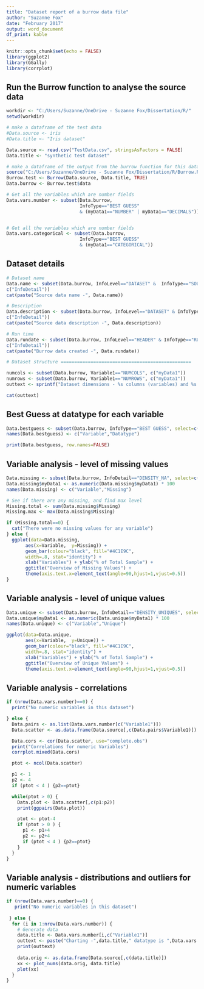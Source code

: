 ```yaml
---
title: "Dataset report of a burrow data file"
author: "Suzanne Fox"
date: "February 2017"
output: word_document
df_print: kable
---
```


```r

knitr::opts_chunk$set(echo = FALSE)
library(ggplot2)
library(GGally)
library(corrplot)

```

## Run the Burrow function to analyse the source data

```r

workdir <- "C:/Users/Suzanne/OneDrive - Suzanne Fox/Dissertation/R/"
setwd(workdir)

# make a dataframe of the test data
#Data.source <- iris
#Data.title <- "Iris dataset"

Data.source <- read.csv("TestData.csv", stringsAsFactors = FALSE)
Data.title <- "synthetic test dataset"

# make a dataframe of the output from the burrow function for this data
source("C:/Users/Suzanne/OneDrive - Suzanne Fox/Dissertation/R/Burrow.R")
Burrow.test <- Burrow(Data.source, Data.title, TRUE)
Data.burrow <- Burrow.test$data

# Get all the variables which are number fields
Data.vars.number <- subset(Data.burrow, 
                           InfoType=="BEST GUESS" 
                           & (myData1=="NUMBER" | myData1=="DECIMALS"))


# Get all the variables which are number fields
Data.vars.categorical <- subset(Data.burrow, 
                           InfoType=="BEST GUESS" 
                           & (myData1=="CATEGORICAL"))

```

## Dataset details

```r
# Dataset name
Data.name <- subset(Data.burrow, InfoLevel=="DATASET" &  InfoType=="SOURCEDATA",
c("InfoDetail"))
cat(paste("Source data name -", Data.name))

# Description
Data.description <- subset(Data.burrow, InfoLevel=="DATASET" & InfoType=="SOURCE",
c("InfoDetail"))
cat(paste("Source data description -", Data.description))

# Run time
Data.rundate <- subset(Data.burrow, InfoLevel=="HEADER" & InfoType=="RUN DATE",
c("InfoDetail"))
cat(paste("Burrow data created -", Data.rundate))

# Dataset structure ================================================

numcols <- subset(Data.burrow, Variable1=="NUMCOLS", c("myData1"))
numrows <- subset(Data.burrow, Variable1=="NUMROWS", c("myData1"))
outtext <- sprintf("Dataset dimensions - %s columns (variables) and %s rows (cases)",numcols, numrows)

cat(outtext)
```

## Best Guess at datatype for each variable


```r
Data.bestguess <- subset(Data.burrow, InfoType=="BEST GUESS", select=c("Variable1","myData1"))
names(Data.bestguess) <- c("Variable","Datatype")

print(Data.bestguess, row.names=FALSE)

```

## Variable analysis - level of missing values


```r
Data.missing <- subset(Data.burrow, InfoDetail=="DENSITY_NA", select=c("Variable1","myData1"))
Data.missing$myData1 <- as.numeric(Data.missing$myData1) * 100
names(Data.missing) <- c("Variable","Missing")

# See if there are any missing, and find max level
Missing.total <- sum(Data.missing$Missing)
Missing.max <- max(Data.missing$Missing)

if (Missing.total==0) {
  cat("There were no missing values for any variable")
} else {
  ggplot(data=Data.missing, 
       aes(x=Variable,  y=Missing)) +
       geom_bar(colour="black", fill="#4C1E9C",
       width=.8, stat="identity") +
       xlab("Variables") + ylab("% of Total Sample") +
       ggtitle("Overview of Missing Values") +
       theme(axis.text.x=element_text(angle=90,hjust=1,vjust=0.5))
}

```

## Variable analysis - level of unique values


```r
Data.unique <- subset(Data.burrow, InfoDetail=="DENSITY_UNIQUES", select=c("Variable1","myData1"))
Data.unique$myData1 <- as.numeric(Data.unique$myData1) * 100
names(Data.unique) <- c("Variable","Unique")

ggplot(data=Data.unique, 
       aes(x=Variable,  y=Unique)) +
       geom_bar(colour="black", fill="#4C1E9C",
       width=.8, stat="identity") +
       xlab("Variables") + ylab("% of Total Sample") +
       ggtitle("Overview of Unique Values") +
       theme(axis.text.x=element_text(angle=90,hjust=1,vjust=0.5))

```

## Variable analysis - correlations

```r

if (nrow(Data.vars.number)==0) {
  print("No numeric variables in this dataset")

} else {
  Data.pairs <- as.list(Data.vars.number[c("Variable1")])
  Data.scatter <- as.data.frame(Data.source[,c(Data.pairs$Variable1)])

  Data.cors <- cor(Data.scatter, use="complete.obs")
  print("Correlations for numeric Variables")
  corrplot.mixed(Data.cors)

  ptot <- ncol(Data.scatter)

  p1 <- 1
  p2 <- 4
  if (ptot < 4 ) {p2==ptot}

  while(ptot > 0) {
    Data.plot <- Data.scatter[,c(p1:p2)]
    print(ggpairs(Data.plot))

    ptot <- ptot-4
    if (ptot > 0 ) {
      p1 <- p1+4
      p2 <- p2+4
      if (ptot < 4 ) {p2==ptot}
    }
  }
}
```

## Variable analysis - distributions and outliers for numeric variables

```r

if (nrow(Data.vars.number)==0) {
   print("No numeric variables in this dataset")
  
 } else {
  for (i in 1:nrow(Data.vars.number)) {
    # Generate data
    data.title <- Data.vars.number[i,c("Variable1")]
    outtext <- paste("Charting -",data.title," datatype is ",Data.vars.number[i,c("myData1")])
    print(outtext)
    
    data.orig <- as.data.frame(Data.source[,c(data.title)])
    xx <- plot_nums(data.orig, data.title)
    plot(xx)
  }
}

```